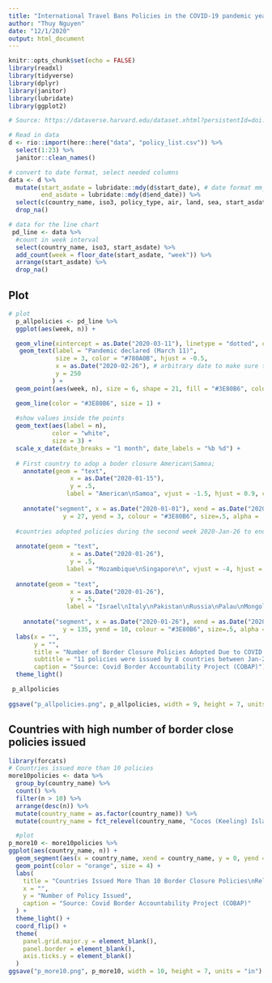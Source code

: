 ```yaml
---
title: "International Travel Bans Policies in the COVID-19 pandemic year 2020"
author: "Thuy Nguyen"
date: "12/1/2020"
output: html_document
---
```


```r
knitr::opts_chunk$set(echo = FALSE)
library(readxl)
library(tidyverse)
library(dplyr)
library(janitor)
library(lubridate)
library(ggplot2)

# Source: https://dataverse.harvard.edu/dataset.xhtml?persistentId=doi:10.7910/DVN/U6DJAC downloaded April 28, 2021

# Read in data
d <- rio::import(here::here("data", "policy_list.csv")) %>% 
  select(1:23) %>% 
  janitor::clean_names() 

# convert to date format, select needed columns
data <- d %>% 
  mutate(start_asdate = lubridate::mdy(d$start_date), # date format mm_dd_yyyy
         end_asdate = lubridate::mdy(d$end_date)) %>% 
  select(c(country_name, iso3, policy_type, air, land, sea, start_asdate, end_asdate)) %>% 
  drop_na()

```

```r
# data for the line chart
 pd_line <- data %>% 
  #count in week interval
  select(country_name, iso3, start_asdate) %>% 
  add_count(week = floor_date(start_asdate, "week")) %>% 
  arrange(start_asdate) %>% 
  drop_na()

```

## Plot 

```r
# plot
  p_allpolicies <- pd_line %>% 
  ggplot(aes(week, n)) +

  geom_vline(xintercept = as.Date("2020-03-11"), linetype = "dotted", color = "#780A0B") +
   geom_text(label = "Pandemic declared (March 11)", 
             size = 3, color = "#780A0B", hjust = -0.5,
             x = as.Date("2020-02-26"), # arbitrary date to make sure the text does not cross the vline
             y = 250
            ) + 
  geom_point(aes(week, n), size = 6, shape = 21, fill = "#3E80B6", color = "#3E80B6") +

  geom_line(color = "#3E80B6", size = 1) +
  
  #show values inside the points
  geom_text(aes(label = n),
            color = "white",
            size = 3) + 
  scale_x_date(date_breaks = "1 month", date_labels = "%b %d") +
 
  # First country to adop a boder closure American\Samoa; 
    annotate(geom = "text", 
                 x = as.Date("2020-01-15"), 
                 y = .5,
                label = "American\nSamoa", vjust = -1.5, hjust = 0.9, color = "#3E80B6") +
                
    annotate("segment", x = as.Date("2020-01-01"), xend = as.Date("2020-01-01"), 
               y = 27, yend = 3, colour = "#3E80B6", size=.5, alpha = .5) +   
  
  #countries adopted policies during the second week 2020-Jan-26 to end of 2020-Feb-01
 
  annotate(geom = "text", 
                 x = as.Date("2020-01-26"), 
                 y = .5,
                label = "Mozambique\nSingapore\n", vjust = -4, hjust = 1, color = "#3E80B6") +
  
  annotate(geom = "text", 
                 x = as.Date("2020-01-26"), 
                 y = .5,
                label = "Israel\nItaly\nPakistan\nRussia\nPalau\nMongolia", vjust = -1, hjust = 0, color = "#3E80B6") +
                
    annotate("segment", x = as.Date("2020-01-26"), xend = as.Date("2020-01-26"), 
               y = 135, yend = 10, colour = "#3E80B6", size=.5, alpha = .5) +
  labs(x = "",
       y = "",
       title = "Number of Border Closure Policies Adopted Due to COVID - 19 by Countries", 
       subtitle = "11 policies were issued by 8 countries between Jan-26 to Feb-01-2020",
       caption = "Source: Covid Border Accountability Project (COBAP)") +
  theme_light()

 p_allpolicies
 
ggsave("p_allpolicies.png", p_allpolicies, width = 9, height = 7, units = "in")
```

## Countries with high number of border close policies issued 

```r
library(forcats)
# Countries issued more than 10 policies
more10policies <- data %>% 
  group_by(country_name) %>% 
  count() %>% 
  filter(n > 10) %>%
  arrange(desc(n)) %>% 
  mutate(country_name = as.factor(country_name)) %>% 
  mutate(country_name = fct_relevel(country_name, "Cocos (Keeling) Islands", "Romania", "Latvia", "Cyprus", "Finland", "Germany", "American Samoa", "Austria", "Aruba", "Myanmar", "Brazil", "Curaçao", "Nepal", "Seychelles", "Spain"))

  #plot
p_more10 <- more10policies %>%   
ggplot(aes(country_name, n)) +
  geom_segment(aes(x = country_name, xend = country_name, y = 0, yend = n), color = "skyblue", size = 1) +
  geom_point(color = "orange", size = 4) +
  labs(
    title = "Countries Issued More Than 10 Border Closure Policies\nRelated to COVID-19, Jan-2020 ~ Apr-2021",
    x = "",
    y = "Number of Policy Issued",
    caption = "Source: Covid Border Accountability Project (COBAP)"
  ) +
  theme_light() +
  coord_flip() +
  theme(
    panel.grid.major.y = element_blank(),
    panel.border = element_blank(),
    axis.ticks.y = element_blank()
  )
ggsave("p_more10.png", p_more10, width = 10, height = 7, units = "in")
```


